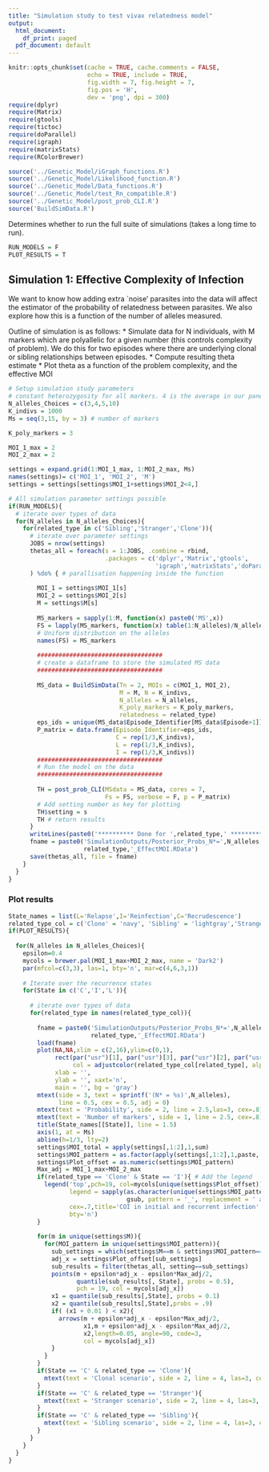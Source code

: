 ```yaml
---
title: "Simulation study to test vivax relatedness model"
output:
  html_document:
    df_print: paged
  pdf_document: default
---
```


```r
knitr::opts_chunk$set(cache = TRUE, cache.comments = FALSE, 
                      echo = TRUE, include = TRUE, 
                      fig.width = 7, fig.height = 7,
                      fig.pos = 'H', 
                      dev = 'png', dpi = 300)
require(dplyr)
require(Matrix)
require(gtools)
require(tictoc)
require(doParallel)
require(igraph)
require(matrixStats)
require(RColorBrewer)
```

```r
source('../Genetic_Model/iGraph_functions.R')
source('../Genetic_Model/Likelihood_function.R')
source('../Genetic_Model/Data_functions.R')
source('../Genetic_Model/test_Rn_compatible.R')
source('../Genetic_Model/post_prob_CLI.R')
source('BuildSimData.R')
```


Determines whether to run the full suite of simulations (takes a long time to run).
```r
RUN_MODELS = F
PLOT_RESULTS = T
```

## Simulation 1: Effective Complexity of Infection


We want to know how adding extra `noise' parasites into the data will affect the estimator of the probability of relatedness between parasites. 
We also explore how this is a function of the number of alleles measured.

Outline of simulation is as follows:
* Simulate data for N individuals, with M markers which are polyallelic for a given number (this controls complexity of problem). We do this for two episodes where there are underlying clonal or sibling relationships between episodes.
* Compute resulting theta estimate
* Plot theta as a function of the problem complexity, and the effective MOI

```r
# Setup simulation study parameters
# constant heterozygosity for all markers. 4 is the average in our panel
N_alleles_Choices = c(3,4,5,10)
K_indivs = 1000
Ms = seq(3,15, by = 3) # number of markers

K_poly_markers = 3

MOI_1_max = 2
MOI_2_max = 2

settings = expand.grid(1:MOI_1_max, 1:MOI_2_max, Ms)
names(settings)= c('MOI_1', 'MOI_2', 'M')
settings = settings[settings$MOI_1+settings$MOI_2<4,]
```

```r
# All simulation parameter settings possible
if(RUN_MODELS){
  # iterate over types of data
  for(N_alleles in N_alleles_Choices){
    for(related_type in c('Sibling','Stranger','Clone')){
      # iterate over parameter settings
      JOBS = nrow(settings)
      thetas_all = foreach(s = 1:JOBS, .combine = rbind, 
                           .packages = c('dplyr','Matrix','gtools',
                                         'igraph','matrixStats','doParallel')
      ) %do% { # parallisation happening inside the function
        
        MOI_1 = settings$MOI_1[s]
        MOI_2 = settings$MOI_2[s]
        M = settings$M[s]
        
        MS_markers = sapply(1:M, function(x) paste0('MS',x))
        FS = lapply(MS_markers, function(x) table(1:N_alleles)/N_alleles)
        # Uniform distribution on the alleles
        names(FS) = MS_markers
        
        ###################################
        # create a dataframe to store the simulated MS data
        ###################################
        
        MS_data = BuildSimData(Tn = 2, MOIs = c(MOI_1, MOI_2), 
                               M = M, N = K_indivs,
                               N_alleles = N_alleles, 
                               K_poly_markers = K_poly_markers, 
                               relatedness = related_type)
        eps_ids = unique(MS_data$Episode_Identifier[MS_data$Episode>1])
        P_matrix = data.frame(Episode_Identifier=eps_ids,
                              C = rep(1/3,K_indivs),
                              L = rep(1/3,K_indivs),
                              I = rep(1/3,K_indivs))
        ###################################
        # Run the model on the data
        ###################################
        
        TH = post_prob_CLI(MSdata = MS_data, cores = 7,
                           Fs = FS, verbose = F, p = P_matrix)
        # Add setting number as key for plotting
        TH$setting = s
        TH # return results
      }
      writeLines(paste0('********** Done for ',related_type,' **********'))
      fname = paste0('SimulationOutputs/Posterior_Probs_N*=',N_alleles,'_',
                     related_type,'_EffectMOI.RData')
      save(thetas_all, file = fname)
    }
  }
}
```



### Plot results

```r
State_names = list(L='Relapse',I='Reinfection',C='Recrudescence')
related_type_col = c('Clone' = 'navy', 'Sibling' = 'lightgray','Stranger' = 'navy')
if(PLOT_RESULTS){
  
  for(N_alleles in N_alleles_Choices){
    epsilon=0.4
    mycols = brewer.pal(MOI_1_max+MOI_2_max, name = 'Dark2')
    par(mfcol=c(3,3), las=1, bty='n', mar=c(4,6,3,1))
    
    # Iterate over the recurrence states
    for(State in c('C','I','L')){
      
      # iterate over types of data
      for(related_type in names(related_type_col)){
        
        fname = paste0('SimulationOutputs/Posterior_Probs_N*=',N_alleles,'_',
                       related_type,'_EffectMOI.RData')
        load(fname)
        plot(NA,NA,xlim = c(2,16),ylim=c(0,1),
             rect(par("usr")[1], par("usr")[3], par("usr")[2], par("usr")[4], 
                  col = adjustcolor(related_type_col[related_type], alpha.f = 0.075)),
             xlab = '', 
             ylab = '', xaxt='n',
             main = '', bg = 'gray')
        mtext(side = 3, text = sprintf('(N* = %s)',N_alleles), 
              line = 0.5, cex = 0.5, adj = 0)
        mtext(text = 'Probability', side = 2, line = 2.5,las=3, cex=.8)
        mtext(text = 'Number of markers', side = 1, line = 2.5, cex=.8)
        title(State_names[[State]], line = 1.5)
        axis(1, at = Ms)
        abline(h=1/3, lty=2)
        settings$MOI_total = apply(settings[,1:2],1,sum)
        settings$MOI_pattern = as.factor(apply(settings[,1:2],1,paste, collapse = '_'))
        settings$Plot_offset = as.numeric(settings$MOI_pattern)
        Max_adj = MOI_1_max+MOI_2_max
        if(related_type == 'Clone' & State == 'I'){ # Add the legend
          legend('top',pch=19, col=mycols[unique(settings$Plot_offset)], 
                 legend = sapply(as.character(unique(settings$MOI_pattern)), 
                                 gsub, pattern = '_', replacement = ' and '),
                 cex=.7,title='COI in initial and recurrent infection',
                 bty='n')
        }
        
        for(m in unique(settings$M)){
          for(MOI_pattern in unique(settings$MOI_pattern)){
            sub_settings = which(settings$M==m & settings$MOI_pattern==MOI_pattern)
            adj_x = settings$Plot_offset[sub_settings]
            sub_results = filter(thetas_all, setting==sub_settings)
            points(m + epsilon*adj_x - epsilon*Max_adj/2, 
                   quantile(sub_results[, State], probs = 0.5),
                   pch = 19, col = mycols[adj_x])
            x1 = quantile(sub_results[,State], probs = 0.1)
            x2 = quantile(sub_results[,State],probs = .9)
            if( (x1 + 0.01 ) < x2){
              arrows(m + epsilon*adj_x - epsilon*Max_adj/2,
                     x1,m + epsilon*adj_x - epsilon*Max_adj/2,
                     x2,length=0.05, angle=90, code=3,
                     col = mycols[adj_x])
            }
          }
        }
        if(State == 'C' & related_type == 'Clone'){
          mtext(text = 'Clonal scenario', side = 2, line = 4, las=3, cex=1, bg = 'blue')
        }
        if(State == 'C' & related_type == 'Stranger'){
          mtext(text = 'Stranger scenario', side = 2, line = 4, las=3, cex=1)
        }
        if(State == 'C' & related_type == 'Sibling'){
          mtext(text = 'Sibling scenario', side = 2, line = 4, las=3, cex=1)
        }
      }
    }
  }
}

```
